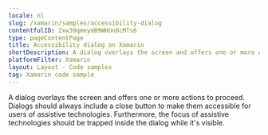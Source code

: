 ```yaml
---
locale: nl
slug: /xamarin/samples/accessibility-dialog
contentfulID: 2xw39qmeymB9WHUn8cMTs6
type: pageContentPage
title: Accessibility dialog on Xamarin
shortDescription: A dialog overlays the screen and offers one or more actions to proceed.
platformFilter: Xamarin
layout: Layout - Code samples
tag: Xamarin code sample
---
```


A dialog overlays the screen and offers one or more actions to proceed. Dialogs should always include a close button to make them accessible for users of assistive technologies. Furthermore, the focus of assistive technologies should be trapped inside the dialog while it's visible.

<CodeSample id="accessibility-dialog" locale="nl" platform="xamarin"/>